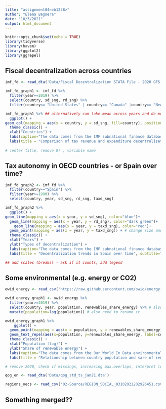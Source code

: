 ```yaml
---
title: "assignment04<eb1238>"
author: "Elena Bagnera"
date: "10/3/2021"
output: html_document
---
```


```r
knitr::opts_chunk$set(echo = TRUE)
library(tidyverse)
library(haven)
library(ggplot2)
library(ggrepel)
```

## Fiscal decentralization across countries

```r
imf_fd <- read_dta('Data/Fiscal Decentralization STATA File - 2020 GFS Database Vintage (2).dta') 

```

```r
imf_fd_graph1 <- imf_fd %>%
  filter(year==2019) %>%
  select(country, sd_sng, rd_sng) %>%
  filter(country== "United States" | country== "Canada" |country== "New Zealand" | country=="Australia")
```

```r

imf_fd_graph1 %>% ## alternatively can take mean across years and do more countries using facet?
  ggplot() +
geom_col(mapping = aes(x = country, y = sd_sng, fill=country), position="dodge")+
  theme_classic() + 
  xlab("Countries") + 
  labs(caption="The data comes from the IMF subnational finance database") +
  labs(title = "Comparison of tax revenue and expenditure decentralisation in 4 countries", subtitle="2019", fill="")
 
# center title, remove 0? , variable name
```

## Tax autonomy in OECD countries - or Spain over time?

```r
imf_fd_graph2 <- imf_fd %>%
  filter(country=="Spain") %>%
  filter(year>=1980) %>%
  select(country, year, sd_sng, rd_sng, taxd_sng) 
```


```r

imf_fd_graph2 %>% 
  ggplot() +
geom_line(mapping = aes(x = year, y = sd_sng), color="blue")+
  geom_line(mapping = aes(x = year, y = rd_sng), color="dark green")+
    geom_line(mapping = aes(x = year, y = taxd_sng), color="red")+
  geom_point(mapping = aes(x = year, y = taxd_sng)) + # change size and color
  theme_classic() + 
  xlab("Years") + 
  ylab("Types of decentralization") +
  labs(caption="The data comes from the IMF subnational finance database") +
  labs(title = "Decentralization trends in Spain over time", subtitle="from 1980 to 2019", fill="")

## add scales (breaks) - ask if it counts, add legend
```


## Some environmental (e.g. energy or CO2)

```r
owid_energy <- read_csv('https://raw.githubusercontent.com/owid/energy-data/master/owid-energy-data.csv') 
```

```r
owid_energy_graph1 <- owid_energy %>%
  filter(year>=2019) %>%
  select(country, year, population, renewables_share_energy) %>% # also need to remove regions
  mutate(population=log(population)) # also need to rename it
```


```r
owid_energy_graph1 %>%
    ggplot() +
  geom_point(mapping = aes(x = population, y = renewables_share_energy)) +
  geom_text_repel(aes(x=population, y=renewables_share_energy, label=country), size=3) + # only label 5 countries
  theme_classic() + 
  xlab("Population (log)") + 
  ylab("Share of renewable energy") +
  labs(caption="The data comes from the Our World In Data environmental database") +
  labs(title = "Relationship between country population and sare of renewable energy", subtitle="in 2019", fill="")

# remove 2020, check if missings, increasing max.overlaps, interpret log
```

```r
qog_en <- read_dta('Data/qog_std_ts_jan21.dta') 

```

```r
regions_oecs <- read_csv('02-Source/REGION_SOCIAL_03102021202926451.csv') 
```

## Something merged??

